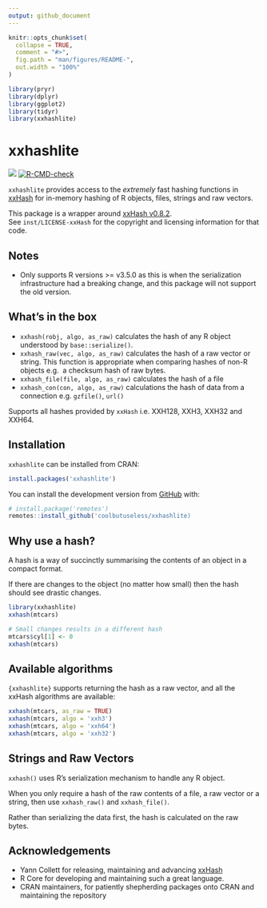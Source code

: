 ```yaml
---
output: github_document
---
```


<!-- README.md is generated from README.Rmd. Please edit that file -->

```r
knitr::opts_chunk$set(
  collapse = TRUE,
  comment = "#>",
  fig.path = "man/figures/README-",
  out.width = "100%"
)

library(pryr)
library(dplyr)
library(ggplot2)
library(tidyr)
library(xxhashlite)
```

# xxhashlite

<!-- badges: start -->
![](https://img.shields.io/badge/cool-useless-green.svg)
[![R-CMD-check](https://github.com/coolbutuseless/xxhashlite/actions/workflows/R-CMD-check.yaml/badge.svg)](https://github.com/coolbutuseless/xxhashlite/actions/workflows/R-CMD-check.yaml)
<!-- badges: end -->

`xxhashlite` provides access to the *extremely* fast hashing functions
in [xxHash](https://cyan4973.github.io/xxHash/) for in-memory hashing 
of R objects, files, strings and raw vectors.

This package is a wrapper around [xxHash v0.8.2](https://github.com/Cyan4973/xxHash).  
See `inst/LICENSE-xxHash` for the copyright and licensing information for that code.  


## Notes

* Only supports R versions >= v3.5.0 as this is when the serialization 
  infrastructure had a breaking change, and this package will not support
  the old version.

## What's in the box

* `xxhash(robj, algo, as_raw)` calculates the hash of any R object understood by 
`base::serialize()`.
* `xxhash_raw(vec, algo, as_raw)` calculates the hash of a raw vector or string. 
  This function is appropriate when comparing hashes of non-R objects e.g. 
  a checksum hash of raw bytes.
* `xxhash_file(file, algo, as_raw)` calculates the hash of a file
* `xxhash_con(con, algo, as_raw)` calculations the hash of data from a connection
  e.g. `gzfile()`, `url()`

Supports all hashes provided by `xxHash` i.e. XXH128, XXH3, XXH32 and XXH64.


## Installation

`xxhashlite` can be installed from CRAN:

``` r
install.packages('xxhashlite')
```


You can install the development version from [GitHub](https://github.com/coolbutuseless/xxhashlite) with:

``` r
# install.package('remotes')
remotes::install_github('coolbutuseless/xxhashlite)
```


## Why use a hash?

A hash is a way of succinctly summarising the contents of an object in a compact format.

If there  are changes to the object (no matter how small) then the hash should 
see drastic changes.


```r
library(xxhashlite)
xxhash(mtcars)

# Small changes results in a different hash
mtcars$cyl[1] <- 0
xxhash(mtcars)
```

## Available algorithms 
`{xxhashlite}` supports returning the hash as a raw vector, and all the
xxHash algorithms are available:

```r
xxhash(mtcars, as_raw = TRUE)
xxhash(mtcars, algo = 'xxh3')
xxhash(mtcars, algo = 'xxh64')
xxhash(mtcars, algo = 'xxh32')
```

## Strings and Raw Vectors

`xxhash()` uses R's serialization mechanism to handle any R object.

When you only require a hash of the raw contents of a file, a raw vector
or a string, then use `xxhash_raw()` and `xxhash_file()`.

Rather than serializing the data first, the hash is calculated on the raw
bytes.




## Acknowledgements

* Yann Collett for releasing, maintaining and advancing [xxHash](https://cyan4973.github.io/xxHash/)
* R Core for developing and maintaining such a great language.
* CRAN maintainers, for patiently shepherding packages onto CRAN and maintaining
  the repository
